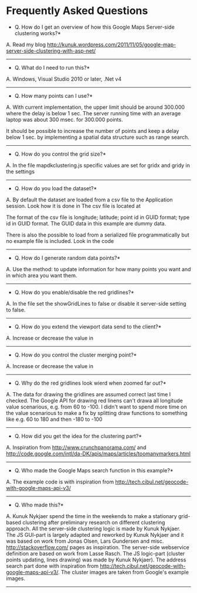= Frequently Asked Questions = 

*Q. How do I get an overview of how this Google Maps Server-side clustering works?*

A. Read my blog http://kunuk.wordpress.com/2011/11/05/google-map-server-side-clustering-with-asp-net/

---------------------------------

*Q. What do I need to run this?*

A. Windows, Visual Studio 2010 or later, .Net v4

---------------------------------

*Q. How many points can I use?*

A. With current implementation, the upper limit should be around 300.000 where the delay is below 1 sec. The server running time with an average laptop was about 300 msec. for 300.000 points. 

It should be possible to increase the number of points and keep a delay below 1 sec. by implementing a spatial data structure such as range search.

---------------------------------

*Q. How do you control the grid size?*

A. In the file mapdkclustering.js
specific values are set for gridx and gridy in the settings

---------------------------------

*Q. How do you load the dataset?*

A. By default the dataset are loaded from a csv file to the Application session.
Look how it is done in {{{Kunukn.GooglemapsClustering.WebGoogleMapClustering.Application_Start}}}
The csv file is located at 
{{{GoogleMapsClustering/WebGoogleMapsClustering/AreaGMC/Files/Points.csv}}}

The format of the csv file is 
longitude; latitude; point id in GUID format; type id in GUID format.
The GUID data in this example are dummy data.

There is also the possible to load from a serialized file programmatically but no example file is included.
Look in the code {{{Kunukn.GooglemapsClustering.DataUtility.Dataset.LoadDatasetFromDatabase()}}}

---------------------------------

*Q. How do I generate random data points?*

A. Use the method: {{{Kunukn.GooglemapsClustering.TestConsole.Program.GenerateRandomDatasetToCSVFile()}}}
to update information for how many points you want and in which area you want them.

---------------------------------

*Q. How do you enable/disable the red gridlines?*

A. In the file {{{mapdkclustering.js }}}
set the showGridLines to false or disable it server-side
setting {{{Kunukn.GooglemapsClustering.Clustering.Config.DoShowGridLinesInGoogleMap}}} to false. 

---------------------------------

*Q. How do you extend the viewport data send to the client?*

A. Increase or decrease the value in 
{{{Kunukn.GooglemapsClustering.Clustering.Config.OuterGridExtend}}}

---------------------------------

*Q. How do you control the cluster merging point?*

A. Increase or decrease the value in 
{{{Kunukn.GooglemapsClustering.Clustering.Config.MergeWithin}}}

---------------------------------

*Q. Why do the red gridlines look wierd when zoomed far out?*

A. The data for drawing the gridlines are assumed correct last time I checked. The Google API 
for drawing red linens can't drawa all longitude value scenarious, 
e.g. from 60 to -100. I didn't want to spend more time on the value scenarious to make a fix 
by splitting draw functions to something like e.g. 60 to 180 and then -180 to -100

---------------------------------

*Q. How did you get the idea for the clustering part?*

A. Inspiration from 
http://www.crunchpanorama.com/ and 
http://code.google.com/intl/da-DK/apis/maps/articles/toomanymarkers.html

---------------------------------

*Q. Who made the Google Maps search function in this example?*

A. The example code is with inspiration from
http://tech.cibul.net/geocode-with-google-maps-api-v3/

---------------------------------

*Q. Who made this?*

A. Kunuk Nykjaer spend the time in the weekends to make 
a stationary grid-based clustering after preliminary research on different clustering approach.
All the server-side clustering logic is made by Kunuk Nykjaer.
The JS GUI-part is largely adapted and reworked by Kunuk Nykjaer and it was based on work 
from Jonas Olsen, Lars Gundersen and misc. http://stackoverflow.com/ pages as inspiration. 
The server-side webservice definition are based on work from Lasse Rasch.
The JS logic-part (cluster points updating, lines drawing) was made by Kunuk Nykjaer).
The address search part done with inspiration 
from http://tech.cibul.net/geocode-with-google-maps-api-v3/.
The cluster images are taken from Google's example images.

---------------------------------